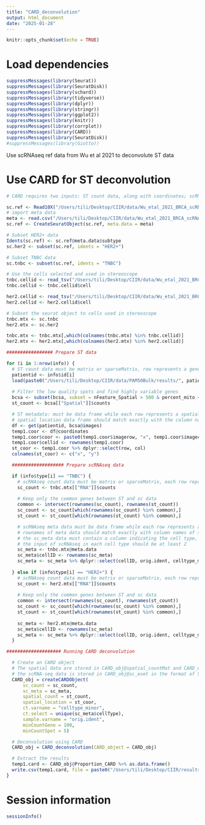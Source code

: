 ```yaml
---
title: "CARD_deconvolution"
output: html_document
date: "2025-01-28"
---
```


```r
knitr::opts_chunk$set(echo = TRUE)
```

# Load dependencies

```r
suppressMessages(library(Seurat))
suppressMessages(library(SeuratDisk))
suppressMessages(library(schard))
suppressMessages(library(tidyverse))
suppressMessages(library(dplyr))
suppressMessages(library(stringr))
suppressMessages(library(ggplot2))
suppressMessages(library(knitr))
suppressMessages(library(corrplot))
suppressMessages(library(CARD))
suppressMessages(library(SeuratDisk))
#suppressMessages(library(Giotto))
```

Use scRNAseq ref data from Wu et al 2021 to deconvolute ST data 

# Use CARD for ST deconvolution

```r

# CARD requires two inputs: ST count data, along with coordinates; scRNAseq count data and meta information indicating cell types and sample info

sc.ref <- Read10X("/Users/tili/Desktop/CIIR/data/Wu_etal_2021_BRCA_scRNASeq/", gene.column = 1)
# import meta data
meta <- read.csv("/Users/tili/Desktop/CIIR/data/Wu_etal_2021_BRCA_scRNASeq/metadata.csv", row.names = 1)
sc.ref <- CreateSeuratObject(sc.ref, meta.data = meta)

# Subset HER2+ data
Idents(sc.ref) <- sc.ref@meta.data$subtype
sc.her2 <- subset(sc.ref, idents = "HER2+")

# Subset TNBC data
sc.tnbc <- subset(sc.ref, idents = "TNBC")

# Use the cells selected and used in stereoscope
tnbc.cellid <- read_tsv("/Users/tili/Desktop/CIIR/data/Wu_etal_2021_BRCA_scRNASeq/stereoscope/tnbc/BCSA1TumA1_tnbc_meta.tsv")
tnbc.cellid <- tnbc.cellid$cell

her2.cellid <- read_tsv("/Users/tili/Desktop/CIIR/data/Wu_etal_2021_BRCA_scRNASeq/stereoscope/her2/BCSA2TumB1_her2_meta.tsv")
her2.cellid <- her2.cellid$cell

# Subset the seurat object to cells used in stereoscope
tnbc.mtx <- sc.tnbc
her2.mtx <- sc.her2

tnbc.mtx <- tnbc.mtx[,which(colnames(tnbc.mtx) %in% tnbc.cellid)]
her2.mtx <- her2.mtx[,which(colnames(her2.mtx) %in% her2.cellid)]

################# Prepare ST data

for (i in 1:nrow(info)) {
  # ST count data must be matrix or sparseMatrix, row represents a gene and column represent a spatial location (can be spot coor or cell id)
  patientid <- info$id[i]
  load(paste0("/Users/tili/Desktop/CIIR/data/PAM50Bulk/results/", patientid, ".RData"))
  
  # Filter the low quality spots and find highly variable genes
  bcsa <- subset(bcsa, subset = nFeature_Spatial > 500 & percent_mito < 25 & percent_hb < 0.2)
  st_count <- bcsa[["Spatial"]]$counts

  # ST metadata: must be data frame while each row represents a spatial location, first column is x coor and second is y coor. The rownames of the
  # spatial location data frame should match exactly with the column names of the count matrix, the colname should be x and y
  df <- get(patientid, bcsa@images)
  temp1.coor <- df@coordinates
  temp1.coor$coor <- paste0(temp1.coor$imagerow, "x", temp1.coor$imagecol)
  temp1.coor$cellid <- rownames(temp1.coor)
  st_coor <- temp1.coor %>% dplyr::select(row, col)
  colnames(st_coor) <- c("x", "y")

  ################### Prepare scRNAseq data

  if (info$type[i] == "TNBC") {
    # scRNAseq count data must be matrix or sparseMatrix, each row represents a gene and column a cell
    sc_count <- tnbc.mtx[["RNA"]]$counts
    
    # Keep only the common genes between ST and sc data
    common <- intersect(rownames(sc_count), rownames(st_count))
    sc_count <- sc_count[which(rownames(sc_count) %in% common),]
    st_count <- st_count[which(rownames(st_count) %in% common),]

    # scRNAseq meta data must be data frame while each row represents a cells, 
    # rownames of meta data should match exactly with column names of sc_count
    # the sc_meta data must contain a column indicating the cell type, sample information, 
    # the input of scRNAseq in each cell type should be at least 2
    sc_meta <- tnbc.mtx@meta.data
    sc_meta$cellID <- rownames(sc_meta)
    sc_meta <- sc_meta %>% dplyr::select(cellID, orig.ident, celltype_minor)
    
  } else if (info$type[i] == "HER2+") {
    # scRNAseq count data must be matrix or sparseMatrix, each row represents a gene and column a cell
    sc_count <- her2.mtx[["RNA"]]$counts
    
    # Keep only the common genes between ST and sc data
    common <- intersect(rownames(sc_count), rownames(st_count))
    sc_count <- sc_count[which(rownames(sc_count) %in% common),]
    st_count <- st_count[which(rownames(st_count) %in% common),]
    
    sc_meta <- her2.mtx@meta.data
    sc_meta$cellID <- rownames(sc_meta)
    sc_meta <- sc_meta %>% dplyr::select(cellID, orig.ident, celltype_minor)
  }

#################### Running CARD deconvolution

  # Create an CARD object
  # The spatial data are stored in CARD_obj@spatial_countMat and CARD_obj@spatial_location while 
  # the scRNA-seq data is stored in CARD_obj@sc_eset in the format of SingleCellExperiment.
  CARD_obj = createCARDObject(
	  sc_count = sc_count,
	  sc_meta = sc_meta,
	  spatial_count = st_count,
	  spatial_location = st_coor,
	  ct.varname = "celltype_minor",
	  ct.select = unique(sc_meta$cellType),
	  sample.varname = "orig.ident",
	  minCountGene = 100,
	  minCountSpot = 5) 

  # Deconvolution using CARD
  CARD_obj = CARD_deconvolution(CARD_object = CARD_obj)

  # Extract the results
  temp1.card <- CARD_obj@Proportion_CARD %>% as.data.frame()
  write.csv(temp1.card, file = paste0("/Users/tili/Desktop/CIIR/results/CARD/", patientid, "_CARD_subset_1000_minor_common_genes.csv"))
}

```

# Session information

```r
sessionInfo()
```

